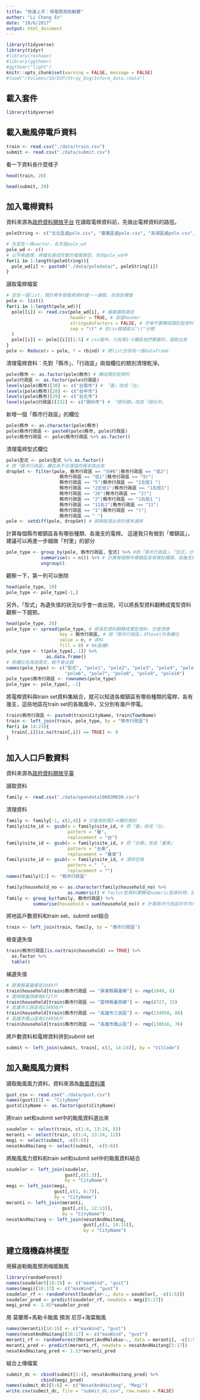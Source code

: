 ```yaml
---
title: "快速上手：停電預測挑戰賽"
author: "Li Cheng En"
date: "10/6/2017"
output: html_document
---
```


```r
library(tidyverse)
library(tidyr)
#library(reshape)
#library(ggthemr)
#ggthemr("light")
knitr::opts_chunk$set(warning = FALSE, message = FALSE)
#load("/Volumes/SD/DSP/Stray_Dog/Inform_data.rdata")
```

## 載入套件
```r
library(tidyverse)
```

## 載入颱風停電戶資料
```r
train <- read.csv("./data/train.csv")
submit <- read.csv("./data/submit.csv")
```

看一下資料長什麼樣子
```r
head(train, 20)
```

```r
head(submit, 20)
```

## 加入電桿資料
資料來源為[政府資料開放平台](https://data.gov.tw/dataset/33305)
在讀取電桿資料前，先做出電桿資料的路徑。
```r
poleString <- c("北北區處pole.csv", "嘉義區處pole.csv", "澎湖區處pole.csv", "北南區處pole.csv", "基隆區處pole.csv", "花蓮區處pole.csv", "北市區處pole.csv", "宜蘭區處pole.csv", "苗栗區處pole.csv", "北西區處pole.csv", "屏東區處pole.csv", "金門區處pole.csv", "南投區處pole.csv", "彰化區處pole.csv", "雲林區處pole.csv", "台中區處pole.csv", "新營區處pole.csv", "馬祖區處pole.csv", "台南區處pole.csv", "新竹區處pole.csv", "高雄區處pole.csv", "台東區處pole.csv", "桃園區處pole.csv", "鳳山區處pole.csv")

# 先宣告一條vector，名字是pole_wd
pole_wd <- c() 
# 以字串處理，將檔名接成完整的檔案路徑，存到pole_wd中
for(i in 1:length(poleString)){
  pole_wd[i] <- paste0("./data/poledata/", poleString[i])
}
```

讀取電桿檔案
```r
# 宣告一張list，預計將多個電桿資料檔一一讀取、存放到裡面
pole <- list()
for(i in 1:length(pole_wd)){
  pole[[i]] <- read.csv(pole_wd[i], # 檔案讀取路徑
                        header = TRUE, # 保留header
                        stringsAsFactors = FALSE, # 字串不要轉成類別型資料
                        sep = "\t" # 在csv檔裡是以"\t"分開
  )
  pole[[i]] <- pole[[i]][1:5] # csv檔中，只有第1~5欄是我們需要的，選取出來
}
pole <- Reduce(x = pole, f = rbind) # 將list合併為一張dataframe
```

清理電桿資料：先對「縣市」、「行政區」兩個欄位的類別清理乾淨。
```r
pole$縣市 <- as.factor(pole$縣市) # 轉成類別型資料
pole$行政區 <- as.factor(pole$行政區) 
levels(pole$縣市)[30] <- c("台南市") # 「臺」改成「台」
levels(pole$縣市)[28] <- c("台中市")
levels(pole$縣市)[29] <- c("台北市")
levels(pole$行政區)[332] <- c("頭份市") # 「頭份鎮」改成「頭份市」
```

新增一個「縣市行政區」的欄位
```r
pole$縣市 <- as.character(pole$縣市)
pole$縣市行政區 <- paste0(pole$縣市, pole$行政區)
pole$縣市行政區 <- pole$縣市行政區 %>% as.factor()
```

清理電桿型式欄位
```r
pole$型式 <- pole$型式 %>% as.factor()
# 將「縣市行政區」欄位為不合理值的樣本挑出來
dropSet <- filter(pole, 縣市行政區 == "分#6"|縣市行政區 == "低2"|
                    縣市行政區 == "低1"|縣市行政區 == "9)"|
                    縣市行政區 == "5"|縣市行政區 == "2左低1 "|
                    縣市行政區 == "2左低1"|縣市行政區 == "1右低1"|
                    縣市行政區 == "26"|縣市行政區 == "2)"|
                    縣市行政區 == "2"|縣市行政區 == "1右低1 "|
                    縣市行政區 == "11右2"|縣市行政區 == "11"|
                    縣市行政區 == "1"|縣市行政區 == ")"|
                    縣市行政區 == " ")
pole <- setdiff(pole, dropSet) # 將剛剛選出來的樣本濾掉
```

計算每個縣市鄉鎮區各有哪些種類、各幾支的電桿。
這邊我只有做到「鄉鎮區」，建議可以再進一步細做「村里」的部分
```r
pole_type <- group_by(pole, 縣市行政區, 型式) %>% #對「縣市行政區」、「型式」分類
             summarise(n = n()) %>% # 計算每個縣市鄉鎮區各有哪些種類、各幾支的電桿
             ungroup() 
```

觀察一下，第一列可以刪除
```r
head(pole_type, 10)
pole_type <- pole_type[-1,]
```

另外，「型式」為遺失值的狀況似乎會一直出現，可以將長型資料翻轉成寬型資料觀察一下趨勢。
```r
head(pole_type, 20)
pole_type <- spread(pole_type, # 將長型資料翻轉成寬型資料，方便清理
                    key = 縣市行政區, # 將「縣市行政區」的level作為欄位
                    value = n, # 資料
                    fill = 0) # NA值補0
pole_type <- t(pole_type[,-1]) %>% 
               as.data.frame()
# 將欄位名改成英文，較不會出錯
names(pole_type) <- c("型式", "pole1", "pole2", "pole3", "pole4", "pole5",
                      "pole6", "pole7", "pole8", "pole9", "pole10")
pole_type$縣市行政區 <- rownames(pole_type)
pole_type <- pole_type[, -1]
```

將電桿資料與train set資料集結合，就可以知道各鄉鎮區有哪些種類的電桿、各有幾支，這些地區在train set的各颱風中，又分別有幾戶停電。
```r
train$縣市行政區 <- paste0(train$CityName, train$TownName) 
train <- left_join(train, pole_type, by = "縣市行政區")
for(i in 14:23){
  train[,i][is.na(train[,i]) == TRUE] <- 0
}
```

## 加入人口戶數資料
資料來源為[政府資料開放平臺](https://data.gov.tw/dataset/32973#r0)

讀取資料
```r
family <- read.csv("./data/opendata10603M030.csv")
```

清理資料
```r
family <- family[-1, c(2,4)] # 只會用到第2~4欄的資料
family$site_id <- gsub(x = family$site_id, # 把「臺」改成「台」
                       pattern = "臺", 
                       replacement = "台")
family$site_id <- gsub(x = family$site_id, # 把「台東」改成「臺東」
                       pattern = "台東", 
                       replacement = "臺東")
family$site_id <- gsub(x = family$site_id, # 清除空格
                       pattern = "　", 
                       replacement = "")
names(family)[1] <- "縣市行政區"

family$household_no <- as.character(family$household_no) %>%
                       as.numeric() # factor型資料要轉成numeric型資料時，記得要先轉成character型資料
family <- group_by(family, 縣市行政區) %>% 
          summarise(household = sum(household_no)) # 計算縣市行政區的平均戶數
```

將地區戶數資料和train set、submit set結合
```r
train <- left_join(train, family, by = "縣市行政區")
```

檢查遺失值
```r
train$縣市行政區[is.na(train$household) == TRUE] %>% 
  as.factor %>%  
  table()
```

補遺失值
```r
# 屏東縣霧臺鄉有1049戶
train$household[train$縣市行政區 == "屏東縣霧臺鄉"] <- rep(1049, 6)
# 雲林縣臺西鄉有8727戶
train$household[train$縣市行政區 == "雲林縣臺西鄉"] <- rep(8727, 15)
# 高雄市三民區有134958戶
train$household[train$縣市行政區 == "高雄市三民區"] <- rep(134958, 86)
# 高雄市鳳山區有134958戶
train$household[train$縣市行政區 == "高雄市鳳山區"] <- rep(138016, 76)
```

將戶數資料和電桿資料併到submit set
```r
submit <- left_join(submit, train[, c(3, 14:24)], by = "VilCode")
```

## 加入颱風風力資料
讀取颱風風力資料，資料來源為[颱風資料庫](http://rdc28.cwb.gov.tw/)
```r
gust_csv <- read.csv("./data/gust.csv")
names(gust)[1] <- "CityName"
gust$CityName <- as.factor(gust$CityName)
```

將train set和submit set中的颱風資料選出來
```r
soudelor <- select(train, c(1:4, 13:24, 8))
meranti <- select(train, c(1:4, 13:24, 12))
megi <- select(submit, -c(5:6))
nesatAndHaitang <- select(submit, -c(5:6))
```

將颱風風力資料和train set和submit set中的颱風資料結合
```r
soudelor <- left_join(soudelor, 
                      gust[,c(1:3)], 
                      by = "CityName")
megi <- left_join(megi, 
                  gust[,c(1, 6:7)], 
                  by = "CityName")
meranti <- left_join(meranti, 
                     gust[,c(1, 12:13)], 
                     by = "CityName")
nesatAndHaitang <- left_join(nesatAndHaitang, 
                             gust[,c(1, 14:15)], 
                             by = "CityName")
```

## 建立隨機森林模型
用蘇迪勒颱風預測梅姬颱風
```r
library(randomForest)
names(soudelor)[18:19] <- c("maxWind", "gust")
names(megi)[16:17] <- c("maxWind", "gust")
soudelor_rf <- randomForest(Soudelor~., data = soudelor[, -c(1:5)])
soudelor_pred <- predict(soudelor_rf, newdata = megi[5:17])
megi_pred <- 1.45*soudelor_pred
```

用 莫蘭蒂+馬勒卡颱風 預測 尼莎+海棠颱風
```r
names(meranti)[18:19] <- c("maxWind", "gust")
names(nesatAndHaitang)[16:17] <- c("maxWind", "gust")
meranti_rf <- randomForest(MerantiAndMalakas~., data = meranti[, -c(1:5)])
meranti_pred <- predict(meranti_rf, newdata = nesatAndHaitang[5:17])
nesatAndHaitang_pred <- 1.53*meranti_pred
```

組合上傳檔案
```r
submit_dc <- cbind(submit[1:4], nesatAndHaitang_pred) %>% 
             cbind(megi_pred)
names(submit_dc)[5:6] <- c("NesatAndHaitang", "Megi")
write.csv(submit_dc, file = "submit_dc.csv", row.names = FALSE)
```
